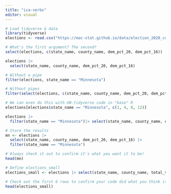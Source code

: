 ```yaml
---
title: "ica-verbs"
editor: visual
---
```


```r
# Load tidyverse & data
library(tidyverse)
elections <- read.csv("https://mac-stat.github.io/data/election_2020_county.csv")
```
```r
# What's the first argument? The second?
select(elections, c(state_name, county_name, dem_pct_20, dem_pct_16))
```
```r
elections |> 
  select(state_name, county_name, dem_pct_20, dem_pct_16)
```

```r
# Without a pipe
filter(elections, state_name == "Minnesota")
```
```r
# Without pipes
filter(select(elections, c(state_name, county_name, dem_pct_20, dem_pct_16)), state_name == "Minnesota")
```
```r
# We can even do this with UN-tidyverse code in "base" R
elections[elections$state_name == "Minnesota", c(1, 4, 8, 12)]
```

```r
elections |> 
  filter(state_name == "Minnesota")|> select(state_name, county_name, dem_pct_20, dem_pct_16)  
```

```r
# Store the results
mn <- elections |> 
  select(state_name, county_name, dem_pct_20, dem_pct_16) |> 
  filter(state_name == "Minnesota")

# Always check it out to confirm it's what you want it to be!
head(mn)
```
```r
# Define elections_small
elections_small <- elections |> select(state_name, county_name, total_votes_20, repub_pct_20, dem_pct_20, total_votes_16, dem_pct_16)

# Check out the first 6 rows to confirm your code did what you think it did!
head(elections_small)
```

